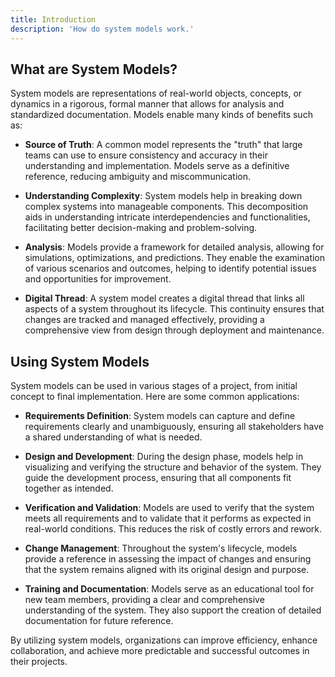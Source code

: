 ```yaml
---
title: Introduction
description: 'How do system models work.'
---
```


## What are System Models?
System models are representations of real-world objects, concepts, or dynamics in a rigorous, formal manner that allows for analysis and standardized documentation. Models enable many kinds of benefits such as:

* **Source of Truth**: A common model represents the "truth" that large teams can use to ensure consistency and accuracy in their understanding and implementation. Models serve as a definitive reference, reducing ambiguity and miscommunication.

* **Understanding Complexity**: System models help in breaking down complex systems into manageable components. This decomposition aids in understanding intricate interdependencies and functionalities, facilitating better decision-making and problem-solving.

* **Analysis**: Models provide a framework for detailed analysis, allowing for simulations, optimizations, and predictions. They enable the examination of various scenarios and outcomes, helping to identify potential issues and opportunities for improvement.

* **Digital Thread**: A system model creates a digital thread that links all aspects of a system throughout its lifecycle. This continuity ensures that changes are tracked and managed effectively, providing a comprehensive view from design through deployment and maintenance.

## Using System Models

System models can be used in various stages of a project, from initial concept to final implementation. Here are some common applications:

* **Requirements Definition**: System models can capture and define requirements clearly and unambiguously, ensuring all stakeholders have a shared understanding of what is needed.

* **Design and Development**: During the design phase, models help in visualizing and verifying the structure and behavior of the system. They guide the development process, ensuring that all components fit together as intended.

* **Verification and Validation**: Models are used to verify that the system meets all requirements and to validate that it performs as expected in real-world conditions. This reduces the risk of costly errors and rework.

* **Change Management**: Throughout the system's lifecycle, models provide a reference in assessing the impact of changes and ensuring that the system remains aligned with its original design and purpose.

* **Training and Documentation**: Models serve as an educational tool for new team members, providing a clear and comprehensive understanding of the system. They also support the creation of detailed documentation for future reference.

By utilizing system models, organizations can improve efficiency, enhance collaboration, and achieve more predictable and successful outcomes in their projects.





